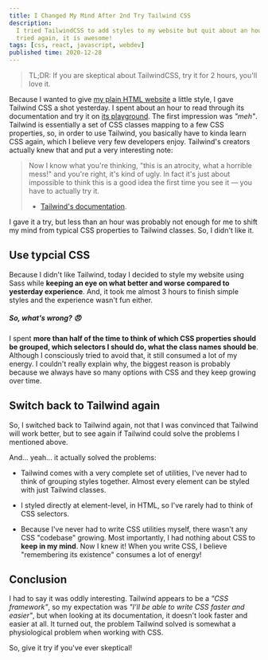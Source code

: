 ```yaml
---
title: I Changed My Mind After 2nd Try Tailwind CSS
description:
  I tried TailwindCSS to add styles to my website but quit about an hour, then I
  tried again, it is awesome!
tags: [css, react, javascript, webdev]
published time: 2020-12-28
---
```


> TL;DR: If you are skeptical about TailwindCSS, try it for 2 hours, you'll love
> it.

Because I wanted to give [my plain HTML website] a little style, I gave Tailwind
CSS a shot yesterday. I spent about an hour to read through its documentation
and try it on [its playground][tailwind play]. The first impression was _"meh"_.
Tailwind is essentially a set of CSS classes mapping to a few CSS properties,
so, in order to use Tailwind, you basically have to kinda learn CSS again, which
I believe very few developers enjoy. Tailwind's creators actually knew that and
put a very interesting note:

> Now I know what you're thinking, "this is an atrocity, what a horrible mess!"
> and you're right, it's kind of ugly. In fact it's just about impossible to
> think this is a good idea the first time you see it — you have to actually try
> it.
>
> - [Tailwind's documentation](https://tailwindcss.com/docs/utility-first).

I gave it a try, but less than an hour was probably not enough for me to shift
my mind from typical CSS properties to Tailwind classes. So, I didn't like it.

## Use typcial CSS

Because I didn't like Tailwind, today I decided to style my website using Sass
while **keeping an eye on what better and worse compared to yesterday
experience**. And, it took me almost 3 hours to finish simple styles and the
experience wasn't fun either.

##### So, what's wrong? 😠

I spent **more than half of the time to think of which CSS properties should be
grouped, which selectors I should do, what the class names should be**. Although
I consciously tried to avoid that, it still consumed a lot of my energy. I
couldn't really explain why, the biggest reason is probably because we always
have so many options with CSS and they keep growing over time.

## Switch back to Tailwind again

So, I switched back to Tailwind again, not that I was convinced that Tailwind
will work better, but to see again if Tailwind could solve the problems I
mentioned above.

And... yeah... it actually solved the problems:

- Tailwind comes with a very complete set of utilities, I've never had to think
  of grouping styles together. Almost every element can be styled with just
  Tailwind classes.

- I styled directly at element-level, in HTML, so I've rarely had to think of
  CSS selectors.

- Because I've never had to write CSS utilities myself, there wasn't any CSS
  "codebase" growing. Most importantly, I had nothing about CSS to **keep in my
  mind**. Now I knew it! When you write CSS, I believe "remembering its
  existence" consumes a lot of energy!

## Conclusion

I had to say it was oddly interesting. Tailwind appears to be a _"CSS
framework"_, so my expectation was _"I'll be able to write CSS faster and
easier"_, but when looking at its documentation, it doesn't look faster and
easier at all. It turned out, the problem Tailwind solved is somewhat a
physiological problem when working with CSS.

So, give it try if you've ever skeptical!

<!-- Links -->

[my plain html website]: /blog/hello-world-start-blog-in-html
[tailwind play]: https://play.tailwindcss.com
